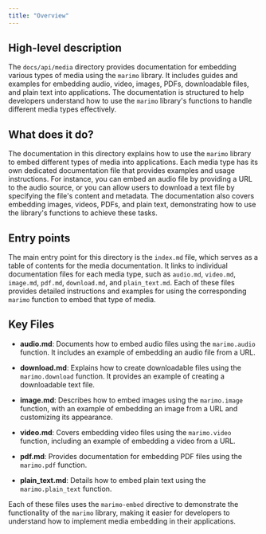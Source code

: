 ```yaml
---
title: "Overview"
---
```


## High-level description

The `docs/api/media` directory provides documentation for embedding various types of media using the `marimo` library. It includes guides and examples for embedding audio, video, images, PDFs, downloadable files, and plain text into applications. The documentation is structured to help developers understand how to use the `marimo` library's functions to handle different media types effectively.

## What does it do?

The documentation in this directory explains how to use the `marimo` library to embed different types of media into applications. Each media type has its own dedicated documentation file that provides examples and usage instructions. For instance, you can embed an audio file by providing a URL to the audio source, or you can allow users to download a text file by specifying the file's content and metadata. The documentation also covers embedding images, videos, PDFs, and plain text, demonstrating how to use the library's functions to achieve these tasks.

## Entry points

The main entry point for this directory is the `index.md` file, which serves as a table of contents for the media documentation. It links to individual documentation files for each media type, such as `audio.md`, `video.md`, `image.md`, `pdf.md`, `download.md`, and `plain_text.md`. Each of these files provides detailed instructions and examples for using the corresponding `marimo` function to embed that type of media.

## Key Files

- **audio.md**: Documents how to embed audio files using the `marimo.audio` function. It includes an example of embedding an audio file from a URL.
  
- **download.md**: Explains how to create downloadable files using the `marimo.download` function. It provides an example of creating a downloadable text file.

- **image.md**: Describes how to embed images using the `marimo.image` function, with an example of embedding an image from a URL and customizing its appearance.

- **video.md**: Covers embedding video files using the `marimo.video` function, including an example of embedding a video from a URL.

- **pdf.md**: Provides documentation for embedding PDF files using the `marimo.pdf` function.

- **plain_text.md**: Details how to embed plain text using the `marimo.plain_text` function.

Each of these files uses the `marimo-embed` directive to demonstrate the functionality of the `marimo` library, making it easier for developers to understand how to implement media embedding in their applications.